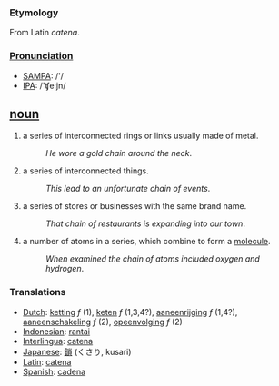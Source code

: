 === Etymology ===
From Latin ''catena''.

===[[Pronunciation]]===
*[[w:SAMPA|SAMPA]]: /'/
*[[w:IPA|IPA]]: /'ʧe:jn/

== [[noun]] ==
#a series of interconnected rings or links usually made of metal. 
#:''He wore a gold chain around the neck''.
#a series of interconnected things.
#:''This lead to an unfortunate chain of events''.
#a series of stores or businesses with the same brand name.
#:''That chain of restaurants is expanding into our town''.
#a number of atoms in a series, which combine to form a [[molecule]].
#:''When examined the chain of atoms included oxygen and hydrogen''.

=== Translations ===
*[[Dutch]]: [[ketting]] ''f'' (1), [[keten]] ''f'' (1,3,4?), [[aaneenrijging]] ''f'' (1,4?), [[aaneenschakeling]] ''f'' (2), [[opeenvolging]] ''f'' (2)
*[[Indonesian]]: [[rantai]]
*[[Interlingua]]: [[catena]]
*[[Japanese]]: [[鎖]] (くさり, kusari)
*[[Latin]]: [[catena]]
*[[Spanish]]: [[cadena]]